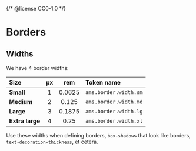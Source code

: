 {/* @license CC0-1.0 */}


<Meta title="Docs/Design Guidelines/Borders" />

# Borders

## Widths

We have 4 border widths:

| Size            | px  |  rem   | Token name            |
| :-------------- | :-: | :----: | :-------------------- |
| **Small**       |  1  | 0.0625 | `ams.border.width.sm` |
| **Medium**      |  2  | 0.125  | `ams.border.width.md` |
| **Large**       |  3  | 0.1875 | `ams.border.width.lg` |
| **Extra large** |  4  |  0.25  | `ams.border.width.xl` |

Use these widths when defining borders,
`box-shadow`s that look like borders,
`text-decoration-thickness`, et cetera.
